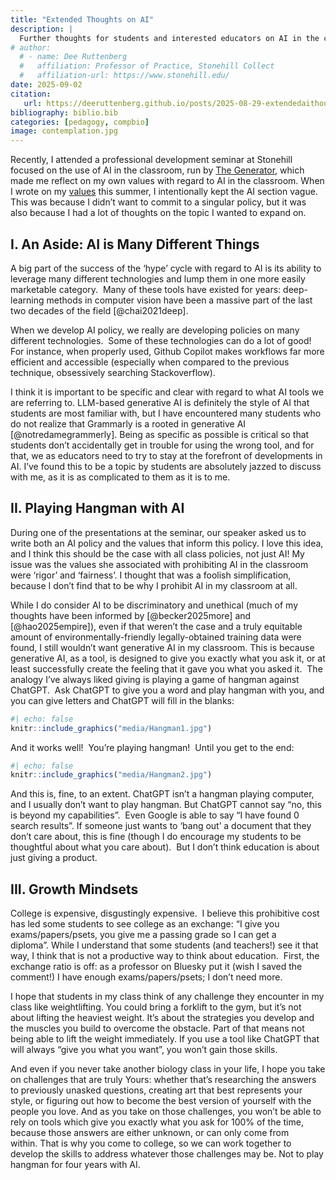 ```yaml
---
title: "Extended Thoughts on AI"
description: |
  Further thoughts for students and interested educators on AI in the classroom
# author:
  # - name: Dee Ruttenberg
  #   affiliation: Professor of Practice, Stonehill Collect
  #   affiliation-url: https://www.stonehill.edu/
date: 2025-09-02
citation: 
   url: https://deeruttenberg.github.io/posts/2025-08-29-extendedaithoughts/
bibliography: biblio.bib
categories: [pedagogy, compbio]
image: contemplation.jpg
---
```


Recently, I attended a professional development seminar at Stonehill focused on the use of AI in the classroom, run by [The Generator](https://www.babson.edu/thegenerator/), which made me reflect on my own values with regard to AI in the classroom. When I wrote on my [values](https://deeruttenberg.github.io/values.html) this summer, I intentionally kept the AI section vague. This was because I didn’t want to commit to a singular policy, but it was also because I had a lot of thoughts on the topic I wanted to expand on.

## I. An Aside: AI is Many Different Things

A big part of the success of the ‘hype’ cycle with regard to AI is its ability to leverage many different technologies and lump them in one more easily marketable category.  Many of these tools have existed for years: deep-learning methods in computer vision have been a massive part of the last two decades of the field [@chai2021deep]. 

When we develop AI policy, we really are developing policies on many different technologies.  Some of these technologies can do a lot of good!  For instance, when properly used, Github Copilot makes workflows far more efficient and accessible (especially when compared to the previous technique, obsessively searching Stackoverflow).

I think it is important to be specific and clear with regard to what AI tools we are referring to. LLM-based generative AI is definitely the style of AI that students are most familiar with, but I have encountered many students who do not realize that Grammarly is a rooted in generative AI [@notredamegrammerly]. Being as specific as possible is critical so that students don't accidentally get in trouble for using the wrong tool, and for that, we as educators need to try to stay at the forefront of developments in AI. I've found this to be a topic by students are absolutely jazzed to discuss with me, as it is as complicated to them as it is to me.

## II. Playing Hangman with AI

During one of the presentations at the seminar, our speaker asked us to write both an AI policy and the values that inform this policy. I love this idea, and I think this should be the case with all class policies, not just AI! My issue was the values she associated with prohibiting AI in the classroom were ‘rigor’ and ‘fairness’. I thought that was a foolish simplification, because I don’t find that to be why I prohibit AI in my classroom at all.

While I do consider AI to be discriminatory and unethical (much of my thoughts have been informed by [@becker2025more] and [@hao2025empire]), even if that weren’t the case and a truly equitable amount of environmentally-friendly legally-obtained training data were found, I still wouldn't want generative AI in my classroom. This is because generative AI, as a tool, is designed to give you exactly what you ask it, or at least successfully create the feeling that it gave you what you asked it.  The analogy I’ve always liked giving is playing a game of hangman against ChatGPT.  Ask ChatGPT to give you a word and play hangman with you, and you can give letters and ChatGPT will fill in the blanks:

```r
#| echo: false
knitr::include_graphics("media/Hangman1.jpg")
```

And it works well!  You’re playing hangman!  Until you get to the end:

```r
#| echo: false
knitr::include_graphics("media/Hangman2.jpg")
```

And this is, fine, to an extent. ChatGPT isn’t a hangman playing computer, and I usually don’t want to play hangman. But ChatGPT cannot say “no, this is beyond my capabilities”.  Even Google is able to say “I have found 0 search results”. If someone just wants to ‘bang out’ a document that they don’t care about, this is fine (though I do encourage my students to be thoughtful about what you care about).  But I don’t think education is about just giving a product.

## III. Growth Mindsets

College is expensive, disgustingly expensive.  I believe this prohibitive cost has led some students to see college as an exchange: “I give you exams/papers/psets, you give me a passing grade so I can get a diploma”. While I understand that some students (and teachers!) see it that way, I think that is not a productive way to think about education.  First, the exchange ratio is off: as a professor on Bluesky put it (wish I saved the comment!) I have enough exams/papers/psets; I don’t need more.  

I hope that students in my class think of any challenge they encounter in my class like weightlifting. You could bring a forklift to the gym, but it’s not about lifting the heaviest weight. It’s about the strategies you develop and the muscles you build to overcome the obstacle. Part of that means not being able to lift the weight immediately. If you use a tool like ChatGPT that will always “give you what you want”, you won’t gain those skills.  

And even if you never take another biology class in your life, I hope you take on challenges that are truly Yours: whether that’s researching the answers to previously unasked questions, creating art that best represents your style, or figuring out how to become the best version of yourself with the people you love. And as you take on those challenges, you won’t be able to rely on tools which give you exactly what you ask for 100% of the time, because those answers are either unknown, or can only come from within. That is why you come to college, so we can work together to develop the skills to address whatever those challenges may be. Not to play hangman for four years with AI. 
